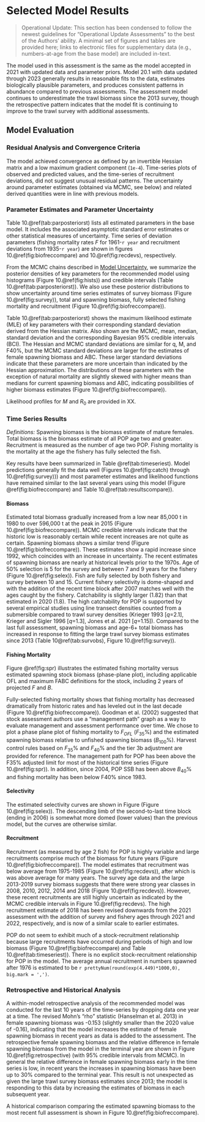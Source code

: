 # Selected Model Results

> Operational Update: This section has been condensed to follow the newest guidelines for "Operational Update Assessments" to the best of the Authors' ability. A minimal set of figures and tables are provided here; links to electronic files for supplementary data (e.g., numbers-at-age from the base model) are included in-text.

The model used in this assessment is the same as the model accepted in 2021 with updated data and parameter priors. Model 20.1 with data updated through 2023 generally results in reasonable fits to the data, estimates biologically plausible parameters, and produces consistent patterns in abundance compared to previous assessments. The assessment model continues to underestimate the trawl biomass since the 2013 survey, though the retrospective pattern indicates that the model fit is continuing to improve to the trawl survey with additional assessments.

## Model Evaluation

### Residual Analysis and Convergence Criteria

The model achieved convergence as defined by an invertible Hessian matrix and a low maximum gradient component (`1e-4`). Time-series plots of observed and predicted values, and the time-series of recruitment deviations, did not suggest unusual residual patterns. The uncertainty around parameter estimates (obtained via MCMC, see below) and related derived quantities were in line with previous models.

### Parameter Estimates and Parameter Uncertainty 

Table 10.\@ref(tab:parposteriorst) lists all estimated parameters in the base model. It includes the associated asymptotic standard error estimates or other statistical measures of uncertainty.  Time series of deviation parameters (fishing mortality rates $F$ for 1961-`r year` and recruitment deviations from 1935-`r year`) are shown in figures 10.\@ref(fig:biofreccompare) and 10.\@ref(fig:recdevs), respectively.
 
From the MCMC chains described in [Model Uncertainty](#modeluncertainty), we summarize the posterior densities of key parameters for the recommended model using histograms (Figure 10.\@ref(fig:hists)) and credible intervals (Table 10.\@ref(tab:parposteriorst)). We also use these posterior distributions to show uncertainty around time series estimates of survey biomass (Figure 10.\@ref(fig:survey)), total and spawning biomass, fully selected fishing mortality and recruitment (Figure 10.\@ref(fig:biofreccompare)).

Table 10.\@ref(tab:parposteriorst) shows the maximum likelihood estimate (MLE) of key parameters with their corresponding standard deviation derived from the Hessian matrix. Also shown are the MCMC, mean, median, standard deviation and the corresponding Bayesian 95% credible intervals (BCI). The Hessian and MCMC standard deviations are similar for q, M, and F40%, but the MCMC standard deviations are larger for the estimates of female spawning biomass and ABC. These larger standard deviations indicate that these parameters are more uncertain than indicated by the Hessian approximation. The distributions of these parameters with the exception of natural mortality are slightly skewed with higher means than medians for current spawning biomass and ABC, indicating possibilities of higher biomass estimates (Figure 10.\@ref(fig:biofreccompare)). 

<!-- Uncertainty estimates in the time series of spawning biomass also result in a skewed distribution towards higher values, particularly at the end of the time series and into the 15 year projected times series (Figure 10.\@ref(fig:ssbproj)). -->

Likelihood profiles for $M$ and $R_0$ are provided in XX.

### Time Series Results
*Definitions:* Spawning biomass is the biomass estimate of mature females. Total biomass is the biomass estimate of all POP age two and greater. Recruitment is measured as the number of age two POP. Fishing mortality is the mortality at the age the fishery has fully selected the fish. 

Key results have been summarized in Table  \@ref(tab:timeseriest). Model predictions generally fit the data well (Figures 10.\@ref(fig:catch) through 10.\@ref(fig:survey))) and most parameter estimates and likelihood functions have remained similar to the last several years using this model (Figure \@ref(fig:biofreccompare) and Table 10.\@ref(tab:resultscompare)).

#### Biomass

Estimated total biomass gradually increased from a low near 85,000 t in 1980 to over 596,000 t at the peak in 2015 (Figure 10.\@ref(fig:biofreccompare)). MCMC credible intervals indicate that the historic low is reasonably certain while recent increases are not quite as certain. Spawning biomass shows a similar trend (Figure 10.\@ref(fig:biofreccompare)). These estimates show a rapid increase since 1992, which coincides with an increase in uncertainty. The recent estimates of spawning biomass are nearly at historical levels prior to the 1970s. Age of 50% selection is 5 for the survey and between 7 and 9 years for the fishery (Figure 10.\@ref(fig:selex)). Fish are fully selected by both fishery and survey between 10 and 15. Current fishery selectivity is dome-shaped and with the addition of the recent time block after 2007 matches well with the ages caught by the fishery. Catchability is slightly larger (1.82) than that estimated in 2020 (1.8). The high catchability for POP is supported by several empirical studies using line transect densities counted from a submersible compared to trawl survey densities (Krieger 1993 [$q$=2.1], Krieger and Sigler 1996 [$q$=1.3], Jones et al. 2021 [$q$=1.15]). Compared to the last full assessment, spawning biomass and age-6+ total biomass has increased in response to fitting the large trawl survey biomass estimates since 2013 (Table 10\@ref(tab:survobs), Figure 10.\@ref(fig:survey)).

#### Fishing Mortality

Figure \@ref(fig:spr) illustrates the estimated fishing mortality versus estimated spawning stock biomass (phase-plane plot), including applicable OFL and maximum FABC definitions for the stock, including 2 years of projected $F$ and $B$.

Fully-selected fishing mortality shows that fishing mortality has decreased dramatically from historic rates and has leveled out in the last decade (Figure 10.\@ref(fig:biofreccompare)). Goodman et al. (2002) suggested that stock assessment authors use a “management path” graph as a way to evaluate management and assessment performance over time. We chose to plot a phase plane plot of fishing mortality to $F_{OFL}$ ($F_{35}$%) and the estimated spawning biomass relative to unfished spawning biomass ($B_{100}$%). Harvest control rules based on $F_{35}$% and $F_{40}$% and the tier 3b adjustment are provided for reference. The management path for POP has been above the F35% adjusted limit for most of the historical time series (Figure 10.\@ref(fig:spr)). In addition, since 2004, POP SSB has been above $B_{40}$% and fishing mortality has been below F40% since 1983. 

#### Selectivity
The estimated selectivity curves are shown in Figure (Figure 10.\@ref(fig:selex)). The descending limb of the second-to-last time block (ending in 2006) is somewhat more domed (lower values) than the previous model, but the curves are otherwise similar.

#### Recruitment

Recruitment (as measured by age 2 fish) for POP is highly variable and large recruitments comprise much of the biomass for future years (Figure 10.\@ref(fig:biofreccompare)). The model estimates that recruitment was below average from 1975-1985 (Figure 10.\@ref(fig:recdevs)), after which is was above average for many years. The survey age data and the large 2013-2019 survey biomass suggests that there were strong year classes in 2008, 2010, 2012, 2014 and 2018 (Figure 10.\@ref(fig:recdevs)). However, these recent recruitments are still highly uncertain as indicated by the MCMC credible intervals in Figure 10.\@ref(fig:recdevs). The high recruitment estimate of 2018 has been revised downwards from the 2021 assessment with the addition of survey and fishery ages through 2021 and 2022, respectively, and is now of a similar scale to earlier estimates.

POP do not seem to exhibit much of a stock-recruitment relationship because large recruitments have occurred during periods of high and low biomass (Figure 10.\@ref(fig:biofreccompare) and Table 10.\@ref(tab:timeseriest)). There is no explicit stock-recruitment relationship for POP in the model. The average annual recruitment in numbers spawned after 1976 is estimated to be `r prettyNum(round(exp(4.449)*1000,0), big.mark = ',')`.


### Retrospective and Historical Analysis

A within-model retrospective analysis of the recommended model was conducted for the last 10 years of the time-series by dropping data one year at a time. The revised Mohn’s “rho” statistic (Hanselman et al. 2013) in female spawning biomass was -0.153 (slightly smaller than the 2020 value of -0.16), indicating that the model increases the estimate of female spawning biomass in recent years as data is added to the assessment. The retrospective female spawning biomass and the relative difference in female spawning biomass from the model in the terminal year are shown in Figure 10.\@ref(fig:retrospective) (with 95% credible intervals from MCMC). In general the relative difference in female spawning biomass early in the time series is low, in recent years the increases in spawning biomass have been up to 30% compared to the terminal year. This result is not unexpected as given the large trawl survey biomass estimates since 2013; the model is responding to this data by increasing the estimates of biomass in each subsequent year.

A historical comparison comparing the estimated spawning biomass to the most recent full assessment is shown in Figure 10.\@ref(fig:biofreccompare).


